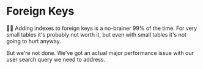 # Foreign Keys

👨‍💼 Adding indexes to foreign keys is a no-brainer 99% of the time. For very
small tables it's probably not worth it, but even with small tables it's not
going to hurt anyway.

But we're not done. We've got an actual major performance issue with our user
search query we need to address.
